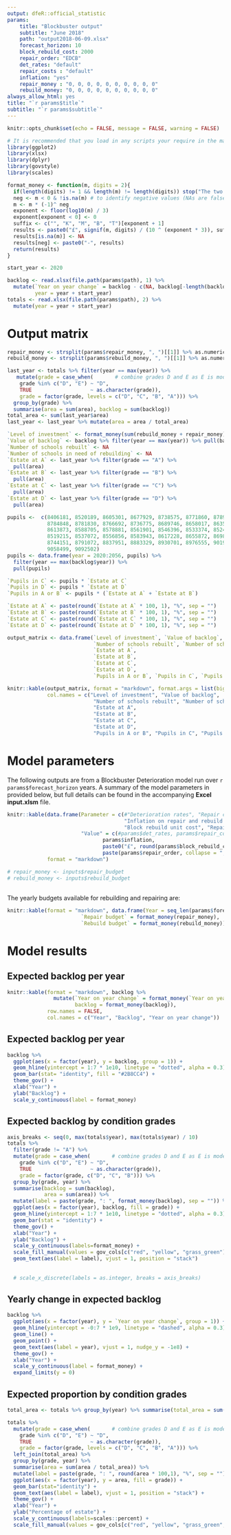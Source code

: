```yaml
---
output: dfeR::official_statistic
params:
    title: "Blockbuster output"
    subtitle: "June 2018"
    path: "output2018-06-09.xlsx"
    forecast_horizon: 10
    block_rebuild_cost: 2000
    repair_order: "EDCB"
    det_rates: "default"
    repair_costs : "default"
    inflation: "yes"
    repair_money : "0, 0, 0, 0, 0, 0, 0, 0, 0, 0"
    rebuild_money: "0, 0, 0, 0, 0, 0, 0, 0, 0, 0"
always_allow_html: yes 
title: "`r params$title`"
subtitle: "`r params$subtitle`"
---
```


```r
knitr::opts_chunk$set(echo = FALSE, message = FALSE, warning = FALSE)

# It is recommended that you load in any scripts your require in the markdown here. E.g:
library(ggplot2)
library(xlsx)
library(dplyr)
library(govstyle)
library(scales)

format_money <- function(m, digits = 2){
  if(length(digits) != 1 && length(m) != length(digits)) stop("The two arguments must be of the same length.")
  neg <- m < 0 & !is.na(m) # to identify negative values (NAs are false)
  m <- m * (-1)^ neg
  exponent <- floor(log10(m) / 3)
  exponent[exponent < 0] <- 0
  suffix <- c("", "K", "M", "B", "T")[exponent + 1]
  results <- paste0("£", signif(m, digits) / (10 ^ (exponent * 3)), suffix)
  results[is.na(m)] <- NA
  results[neg] <- paste0("-", results)
  return(results)
}
```

```r

start_year <- 2020

backlog <- read.xlsx(file.path(params$path), 1) %>%
  mutate(`Year on year change` = backlog - c(NA, backlog[-length(backlog)]),
         year = year + start_year)
totals <- read.xlsx(file.path(params$path), 2) %>%
  mutate(year = year + start_year)
```

# Output matrix

```r
repair_money <- strsplit(params$repair_money, ", ")[[1]] %>% as.numeric
rebuild_money <- strsplit(params$rebuild_money, ", ")[[1]] %>% as.numeric

last_year <- totals %>% filter(year == max(year)) %>%
   mutate(grade = case_when(       # combine grades D and E as E is model internal
    grade %in% c("D", "E") ~ "D",
    TRUE                   ~ as.character(grade)),
    grade = factor(grade, levels = c("D", "C", "B", "A"))) %>%
  group_by(grade) %>%
  summarise(area = sum(area), backlog = sum(backlog))
total_area <- sum(last_year$area)
last_year <- last_year %>% mutate(area = area / total_area)

`Level of investment` <- format_money(sum(rebuild_money + repair_money))
`Value of backlog` <- backlog %>% filter(year == max(year)) %>% pull(backlog) %>% format_money
`Number of schools rebuilt` <- NA
`Number of schools in need of rebuilding` <- NA
`Estate at A` <- last_year %>% filter(grade == "A") %>%
  pull(area)
`Estate at B` <- last_year %>% filter(grade == "B") %>%
  pull(area)
`Estate at C` <- last_year %>% filter(grade == "C") %>%
  pull(area)
`Estate at D` <- last_year %>% filter(grade == "D") %>%
  pull(area)

pupils <-  c(8406181, 8520189, 8605301, 8677929, 8738575, 8771860, 8789721,
             8784848, 8781830, 8766692, 8736775, 8689746, 8658017, 8635628,
             8613873, 8588705, 8578881, 8561901, 8546396, 8533374, 8524127,
             8519215, 8537072, 8556856, 8583943, 8617228, 8655872, 8698621,
             8744151, 8791072, 8837951, 8883329, 8930701, 8976555, 9019528,
             9058499, 9092502)
pupils <- data.frame(year = 2020:2056, pupils) %>%
  filter(year == max(backlog$year)) %>%
  pull(pupils)

`Pupils in C` <- pupils * `Estate at C`
`Pupils in D` <- pupils * `Estate at D`
`Pupils in A or B` <- pupils * (`Estate at A` + `Estate at B`)

`Estate at A` <- paste(round(`Estate at A` * 100, 1), "%", sep = "")
`Estate at B` <- paste(round(`Estate at B` * 100, 1), "%", sep = "")
`Estate at C` <- paste(round(`Estate at C` * 100, 1), "%", sep = "")
`Estate at D` <- paste(round(`Estate at D` * 100, 1), "%", sep = "")

output_matrix <- data.frame(`Level of investment`, `Value of backlog`,
                            `Number of schools rebuilt`, `Number of schools rebuilt`,
                            `Estate at A`,
                            `Estate at B`,
                            `Estate at C`,
                            `Estate at D`,
                            `Pupils in A or B`, `Pupils in C`, `Pupils in D`)

```


```r

knitr::kable(output_matrix, format = "markdown", format.args = list(big.mark = ","),
             col.names = c("Level of investment", "Value of backlog",
                            "Number of schools rebuilt", "Number of schools in need of rebuilding",
                            "Estate at A",
                            "Estate at B",
                            "Estate at C",
                            "Estate at D",
                            "Pupils in A or B", "Pupils in C", "Pupils in D"))

```

# Model parameters

The following outputs are from a Blockbuster Deterioration model run over `r params$forecast_horizon` years. A summary of the model parameters in provided below, but full details can be found in the accompanying **Excel input.xlsm** file.

```r

knitr::kable(data.frame(Parameter = c(#"Deterioration rates", "Repair costs", 
                                      "Inflation on repair and rebuild costs",
                                      "Block rebuild unit cost", "Repair order"),
                        "Value" = c(#params$det_rates, params$repair_costs,
                               params$inflation,
                               paste0("£", round(params$block_rebuild_cost,2), sep = ""),
                               paste(params$repair_order, collapse = ", "))),
             format = "markdown")

# repair_money <- inputs$repair_budget
# rebuild_money <- inputs$rebuild_budget

```

##

The yearly budgets available for rebuilding and repairing are:

```r

knitr::kable(format = "markdown", data.frame(Year = seq_len(params$forecast_horizon) + start_year,
                        `Repair budget` = format_money(repair_money),
                        `Rebuild budget` = format_money(rebuild_money)))

```

# Model results

## Expected backlog per year

```r
knitr::kable(format = "markdown", backlog %>%
               mutate(`Year on year change` = format_money(`Year on year change`),
                      backlog = format_money(backlog)),
             row.names = FALSE,
             col.names = c("Year", "Backlog", "Year on year change"))
```

## Expected backlog per year

```r
backlog %>%
  ggplot(aes(x = factor(year), y = backlog, group = 1)) + 
  geom_hline(yintercept = 1:7 * 1e10, linetype = "dotted", alpha = 0.3) +
  geom_bar(stat= "identity", fill = "#2B8CC4") + 
  theme_gov() +
  xlab("Year") +
  ylab("Backlog") +
  scale_y_continuous(label = format_money)
```

## Expected backlog by condition grades

```r
axis_breaks <- seq(0, max(totals$year), max(totals$year) / 10)
totals %>%
  filter(grade != "A") %>%
  mutate(grade = case_when(       # combine grades D and E as E is model internal
    grade %in% c("D", "E") ~ "D",
    TRUE                   ~ as.character(grade)),
    grade = factor(grade, c("D", "C", "B"))) %>%
  group_by(grade, year) %>%
  summarise(backlog = sum(backlog),
            area = sum(area)) %>%
  mutate(label = paste(grade, ": ", format_money(backlog), sep = "")) %>%
  ggplot(aes(x = factor(year), backlog, fill = grade)) + 
  geom_hline(yintercept = 1:7 * 1e10, linetype = "dotted", alpha = 0.3) +
  geom_bar(stat = "identity") + 
  theme_gov() +
  xlab("Year") +
  ylab("Backlog") + 
  scale_y_continuous(labels=format_money) +
  scale_fill_manual(values = gov_cols[c("red", "yellow", "grass_green")] %>% unname) +
  geom_text(aes(label = label), vjust = 1, position = "stack")
  
  
  # scale_x_discrete(labels = as.integer, breaks = axis_breaks)
```



## Yearly change in expected backlog

```r
backlog %>%
  ggplot(aes(x = factor(year), y = `Year on year change`, group = 1)) + 
  geom_hline(yintercept = -0:7 * 1e9, linetype = "dashed", alpha = 0.3) +
  geom_line() + 
  geom_point() +
  geom_text(aes(label = year), vjust = 1, nudge_y = -1e8) + 
  theme_gov() +
  xlab("Year") +
  scale_y_continuous(label = format_money) +
  expand_limits(y = 0)
```

## Expected proportion by condition grades

```r
total_area <- totals %>% group_by(year) %>% summarise(total_area = sum(area))

totals %>%
  mutate(grade = case_when(       # combine grades D and E as E is model internal
    grade %in% c("D", "E") ~ "D",
    TRUE                   ~ as.character(grade)),
    grade = factor(grade, levels = c("D", "C", "B", "A"))) %>%
  left_join(total_area) %>%
  group_by(grade, year) %>%
  summarise(area = sum(area / total_area)) %>%
  mutate(label = paste(grade, ": ", round(area * 100,1), "%", sep = "")) %>%
  ggplot(aes(x = factor(year), y = area, fill = grade)) + 
  geom_bar(stat="identity") + 
  geom_text(aes(label = label), vjust = 1, position = "stack") +
  theme_gov() +
  xlab("Year") +
  ylab("Percentage of estate") + 
  scale_y_continuous(labels=scales::percent) +
  scale_fill_manual(values = gov_cols[c("red", "yellow", "grass_green", "green")] %>% unname)
```
